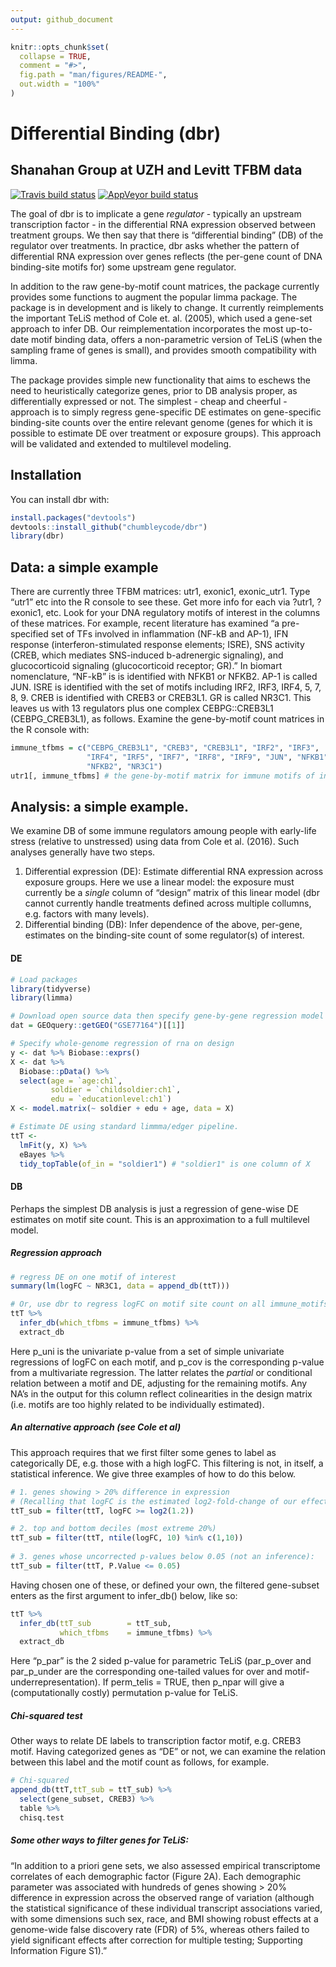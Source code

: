 ```yaml
---
output: github_document
---
```


<!-- README.md is generated from README.Rmd. Please edit that file -->

```r
knitr::opts_chunk$set(
  collapse = TRUE,
  comment = "#>",
  fig.path = "man/figures/README-",
  out.width = "100%"
)
```

# Differential Binding (dbr)
## Shanahan Group at UZH and Levitt TFBM data


[![Travis build status](https://travis-ci.org/chumbleycode/dbr.svg?branch=master)](https://travis-ci.org/chumbleycode/dbr)
[![AppVeyor build status](https://ci.appveyor.com/api/projects/status/github/chumbleycode/dbr?branch=master&svg=true)](https://ci.appveyor.com/project/chumbleycode/dbr)

The goal of dbr is to implicate a gene $regulator$ - typically an upstream transcription factor - in the differential RNA expression observed between treatment groups. We then say that there is "differential binding" (DB) of the regulator over treatments. In practice, dbr asks whether the pattern of differential RNA expression over genes reflects (the per-gene count of DNA binding-site motifs for) some upstream gene regulator.
 
In addition to the raw gene-by-motif count matrices, the package currently provides some functions to augment the popular limma package. The package is in development and is likely to change. It currently reimplements the important TeLiS method of Cole et. al. (2005), which used a gene-set approach to infer DB. Our reimplementation incorporates the most up-to-date motif binding data, offers a non-parametric version of TeLiS (when the sampling frame of genes is small), and provides smooth compatibility with limma. 

The package provides simple new functionality that aims to eschews the need to heuristically categorize genes, prior to DB analysis proper, as differentially expressed or not. The simplest - cheap and cheerful - approach is to simply regress gene-specific DE estimates on gene-specific binding-site counts over the entire relevant genome (genes for which it is possible to estimate DE over treatment or exposure groups). This approach will be validated and extended to multilevel modeling. 

## Installation

You can install dbr with:

```r
install.packages("devtools")
devtools::install_github("chumbleycode/dbr")
library(dbr)
```

## Data: a simple example

There are currently three TFBM matrices: utr1, exonic1, exonic_utr1. Type "utr1" etc into the R console to see these. Get more info for each via ?utr1, ?exonic1, etc. Look for your DNA regulatory motifs of interest in the columns of these matrices. For example, recent literature has examined "a pre-specified set of TFs involved in inflammation (NF-kB and AP-1), IFN response (interferon-stimulated response elements; ISRE), SNS activity (CREB, which mediates SNS-induced b-adrenergic signaling), and glucocorticoid signaling (glucocorticoid receptor; GR)."  In biomart nomenclature, "NF-kB" is is identified with NFKB1 or NFKB2.  AP-1 is called JUN. ISRE is identified with the set of motifs including IRF2, IRF3, IRF4, 5, 7, 8, 9. CREB is identified with CREB3 or CREB3L1. GR is called NR3C1. This leaves us with 13 regulators plus one complex CEBPG::CREB3L1 (CEBPG_CREB3L1), as follows. Examine the gene-by-motif count matrices in the R console with:

```r
immune_tfbms = c("CEBPG_CREB3L1", "CREB3", "CREB3L1", "IRF2", "IRF3",
                 "IRF4", "IRF5", "IRF7", "IRF8", "IRF9", "JUN", "NFKB1", 
                 "NFKB2", "NR3C1")
utr1[, immune_tfbms] # the gene-by-motif matrix for immune motifs of interest
```

## Analysis: a simple example.

We examine DB of some immune regulators amoung people with early-life stress (relative to unstressed) using data from Cole et al. (2016). Such analyses generally have two steps. 

1. Differential expression (DE): Estimate differential RNA expression across exposure groups. Here we use a linear model: the exposure must currently be a *single* column of "design" matrix of this linear model (dbr cannot currently handle treatments defined across multiple collumns, e.g. factors with many levels). 
2. Differential binding (DB): Infer dependence of the above, per-gene, estimates on the binding-site count of some regulator(s) of interest.

#### DE

```r
# Load packages
library(tidyverse)
library(limma)

# Download open source data then specify gene-by-gene regression model
dat = GEOquery::getGEO("GSE77164")[[1]]

# Specify whole-genome regression of rna on design
y <- dat %>% Biobase::exprs()
X <- dat %>%
  Biobase::pData() %>%
  select(age = `age:ch1`,
         soldier = `childsoldier:ch1`,
         edu = `educationlevel:ch1`)
X <- model.matrix(~ soldier + edu + age, data = X) 

# Estimate DE using standard limmma/edger pipeline. 
ttT <-
  lmFit(y, X) %>%
  eBayes %>%
  tidy_topTable(of_in = "soldier1") # "soldier1" is one column of X
```

#### DB

Perhaps the simplest DB analysis is just a regression of gene-wise DE estimates on motif site count. This is an approximation to a full multilevel model.

##### Regression approach


```r
# regress DE on one motif of interest
summary(lm(logFC ~ NR3C1, data = append_db(ttT))) 

# Or, use dbr to regress logFC on motif site count on all immune_motifs: beware multiple testing
ttT %>%
  infer_db(which_tfbms = immune_tfbms) %>%
  extract_db
```

Here p_uni is the univariate p-value from a set of simple univariate regressions of logFC on each motif, and p_cov is the corresponding p-value from a multivariate regression. The latter relates the $partial$ or conditional relation between a motif and DE, adjusting for the remaining motifs. Any NA's in the output for this column reflect colinearities in the design matrix (i.e. motifs are too highly related to be individually estimated).

##### An alternative approach (see Cole et al)

This approach requires that we first filter some genes to label as categorically DE, e.g. those with a high logFC. This filtering is not, in itself, a statistical inference. We give three examples of how to do this below. 

```r
# 1. genes showing > 20% difference in expression
# (Recalling that logFC is the estimated log2-fold-change of our effect) 
ttT_sub = filter(ttT, logFC >= log2(1.2))

# 2. top and bottom deciles (most extreme 20%)
ttT_sub = filter(ttT, ntile(logFC, 10) %in% c(1,10))
 
# 3. genes whose uncorrected p-values below 0.05 (not an inference):
ttT_sub = filter(ttT, P.Value <= 0.05)
```

Having chosen one of these, or defined your own, the filtered gene-subset enters as the first argument to infer_db() below, like so:

```r
ttT %>%
  infer_db(ttT_sub        = ttT_sub,
           which_tfbms    = immune_tfbms) %>%
  extract_db
```

Here "p_par" is the 2 sided p-value for parametric TeLiS (par_p_over and par_p_under are the corresponding one-tailed values for over and motif-underrepresentation). If perm_telis = TRUE, then p_npar will give a (computationally costly) permutation p-value for TeLiS.

##### Chi-squared test

Other ways to relate DE labels to transcription factor motif, e.g. CREB3 motif. Having categorized genes as "DE" or not, we can examine the relation between this label and the motif count as follows, for example. 

```r
# Chi-squared
append_db(ttT,ttT_sub = ttT_sub) %>% 
  select(gene_subset, CREB3) %>% 
  table %>% 
  chisq.test
```

##### Some other ways to filter genes for TeLiS:

"In addition to a priori gene sets, we also assessed empirical transcriptome correlates of each demographic factor (Figure 2A).  Each demographic parameter was associated with hundreds of genes showing > 20% difference in expression across the observed range of variation (although the statistical significance of these individual transcript associations varied, with some dimensions such sex, race, and BMI showing robust effects at a genome-wide false discovery rate (FDR) of 5%, whereas others failed to yield significant effects after correction for multiple testing; Supporting Information Figure S1)."

